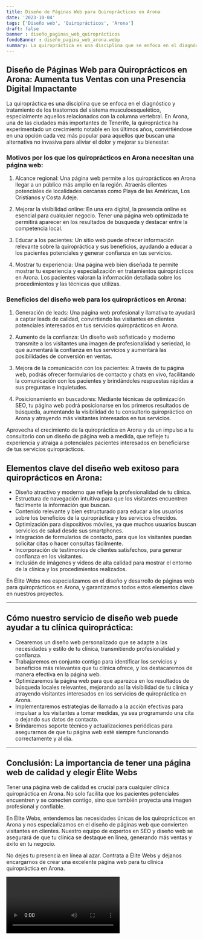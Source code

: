 ```yaml
---
title: Diseño de Páginas Web para Quiroprácticos en Arona
date: '2023-10-04'
tags: ['Diseño web', 'Quiroprácticos', 'Arona']
draft: false
banner : diseño_paginas_web_quiroprácticos
fondoBanner : diseño_pagina_web_arona.webp
summary: La quiropráctica es una disciplina que se enfoca en el diagnóstico y tratamiento de los trastornos del sistema musculoesquelético, especialmente aquellos relacionados con la columna vertebral. En Arona, una de las ciudades más importantes de Tenerife, la quiropráctica ha experimentado un crecimiento notable en los últimos años, convirtiéndose en una opción cada vez más popular para aquellos que buscan una alternativa no invasiva para aliviar el dolor y mejorar su bienestar.
---
```


## Diseño de Páginas Web para Quiroprácticos en Arona: Aumenta tus Ventas con una Presencia Digital Impactante

La quiropráctica es una disciplina que se enfoca en el diagnóstico y tratamiento de los trastornos del sistema musculoesquelético, especialmente aquellos relacionados con la columna vertebral. En Arona, una de las ciudades más importantes de Tenerife, la quiropráctica ha experimentado un crecimiento notable en los últimos años, convirtiéndose en una opción cada vez más popular para aquellos que buscan una alternativa no invasiva para aliviar el dolor y mejorar su bienestar.

### Motivos por los que los quiroprácticos en Arona necesitan una página web:

1. Alcance regional: Una página web permite a los quiroprácticos en Arona llegar a un público más amplio en la región. Atraerás clientes potenciales de localidades cercanas como Playa de las Américas, Los Cristianos y Costa Adeje.

2. Mejorar la visibilidad online: En una era digital, la presencia online es esencial para cualquier negocio. Tener una página web optimizada te permitirá aparecer en los resultados de búsqueda y destacar entre la competencia local.

3. Educar a los pacientes: Un sitio web puede ofrecer información relevante sobre la quiropráctica y sus beneficios, ayudando a educar a los pacientes potenciales y generar confianza en tus servicios.

4. Mostrar tu experiencia: Una página web bien diseñada te permite mostrar tu experiencia y especialización en tratamientos quiroprácticos en Arona. Los pacientes valoran la información detallada sobre los procedimientos y las técnicas que utilizas.

### Beneficios del diseño web para los quiroprácticos en Arona:

1. Generación de leads: Una página web profesional y llamativa te ayudará a captar leads de calidad, convirtiendo las visitantes en clientes potenciales interesados en tus servicios quiroprácticos en Arona.

2. Aumento de la confianza: Un diseño web sofisticado y moderno transmite a los visitantes una imagen de profesionalidad y seriedad, lo que aumentará la confianza en tus servicios y aumentará las posibilidades de conversión en ventas.

3. Mejora de la comunicación con los pacientes: A través de tu página web, podrás ofrecer formularios de contacto y chats en vivo, facilitando la comunicación con los pacientes y brindándoles respuestas rápidas a sus preguntas e inquietudes.

4. Posicionamiento en buscadores: Mediante técnicas de optimización SEO, tu página web podrá posicionarse en los primeros resultados de búsqueda, aumentando la visibilidad de tu consultorio quiropráctico en Arona y atrayendo más visitantes interesados en tus servicios.

Aprovecha el crecimiento de la quiropráctica en Arona y da un impulso a tu consultorio con un diseño de página web a medida, que refleje tu experiencia y atraiga a potenciales pacientes interesados en beneficiarse de tus servicios quiroprácticos.

<GifSeo />

<Cta />

## Elementos clave del diseño web exitoso para quiroprácticos en Arona:

- Diseño atractivo y moderno que refleje la profesionalidad de tu clínica.
- Estructura de navegación intuitiva para que los visitantes encuentren fácilmente la información que buscan.
- Contenido relevante y bien estructurado para educar a los usuarios sobre los beneficios de la quiropráctica y los servicios ofrecidos.
- Optimización para dispositivos móviles, ya que muchos usuarios buscan servicios de salud desde sus smartphones.
- Integración de formularios de contacto, para que los visitantes puedan solicitar citas o hacer consultas fácilmente.
- Incorporación de testimonios de clientes satisfechos, para generar confianza en los visitantes.
- Inclusión de imágenes y videos de alta calidad para mostrar el entorno de la clínica y los procedimientos realizados.

En Élite Webs nos especializamos en el diseño y desarrollo de páginas web para quiroprácticos en Arona, y garantizamos todos estos elementos clave en nuestros proyectos.

------------------------

## Cómo nuestro servicio de diseño web puede ayudar a tu clínica quiropráctica:

- Crearemos un diseño web personalizado que se adapte a las necesidades y estilo de tu clínica, transmitiendo profesionalidad y confianza.
- Trabajaremos en conjunto contigo para identificar los servicios y beneficios más relevantes que tu clínica ofrece, y los destacaremos de manera efectiva en la página web.
- Optimizaremos la página web para que aparezca en los resultados de búsqueda locales relevantes, mejorando así la visibilidad de tu clínica y atrayendo visitantes interesados en los servicios de quiropráctica en Arona.
- Implementaremos estrategias de llamado a la acción efectivas para impulsar a los visitantes a tomar medidas, ya sea programando una cita o dejando sus datos de contacto.
- Brindaremos soporte técnico y actualizaciones periódicas para asegurarnos de que tu página web esté siempre funcionando correctamente y al día.

------------------------

## Conclusión: La importancia de tener una página web de calidad y elegir Élite Webs

Tener una página web de calidad es crucial para cualquier clínica quiropráctica en Arona. No solo facilita que los pacientes potenciales encuentren y se conecten contigo, sino que también proyecta una imagen profesional y confiable.

En Élite Webs, entendemos las necesidades únicas de los quiroprácticos en Arona y nos especializamos en el diseño de páginas web que convierten visitantes en clientes. Nuestro equipo de expertos en SEO y diseño web se asegurará de que tu clínica se destaque en línea, generando más ventas y éxito en tu negocio.

No dejes tu presencia en línea al azar. Contrata a Élite Webs y déjanos encargarnos de crear una excelente página web para tu clínica quiropráctica en Arona.

<Video />

<CtaBot job='Quiroprácticos' city='Arona'/>

<Gmaps query='Arona+españa+maps' />